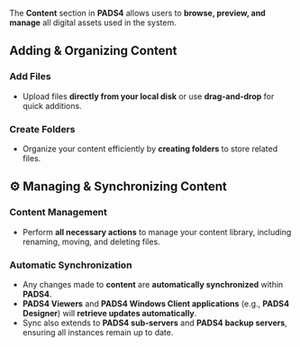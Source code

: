 The **Content** section in **PADS4** allows users to **browse, preview, and manage** all digital assets used in the system.  

## **Adding & Organizing Content**  

### **Add Files**  
- Upload files **directly from your local disk** or use **drag-and-drop** for quick additions.  

### **Create Folders**  
- Organize your content efficiently by **creating folders** to store related files.  

## **⚙️ Managing & Synchronizing Content**  

### **Content Management**  
- Perform **all necessary actions** to manage your content library, including renaming, moving, and deleting files.  

### **Automatic Synchronization**  
- Any changes made to **content** are **automatically synchronized** within **PADS4**.  
- **PADS4 Viewers** and **PADS4 Windows Client applications** (e.g., **PADS4 Designer**) will **retrieve updates automatically**.  
- Sync also extends to **PADS4 sub-servers** and **PADS4 backup servers**, ensuring all instances remain up to date.  
